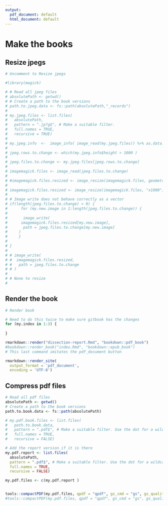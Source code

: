 ```yaml
---
output:
  pdf_document: default
  html_document: default
---
```

# Make the books

## Resize jpegs

```r

# Uncomment to Resize jpegs

#library(magick)

# # Read all jpeg files
# absolutePath <- getwd()
# # Create a path to the book versions
# path.to.jpeg.data <- fs::path(absolutePath,"_records") 
# 
# my.jpeg.files <- list.files(
#   absolutePath,
#   pattern = ".jp?g$", # Make a suitable filter.
#   full.names = TRUE,
#   recursive = TRUE)
# 
# my.jpeg.info  <-  image_info( image_read(my.jpeg.files)) %>% as.data.frame()
# 
# jpeg.rows.to.change <- which(my.jpeg.info$height > 1000 )
# 
# jpeg.files.to.change <- my.jpeg.files[jpeg.rows.to.change]
# 
# imagemagick.files <- image_read(jpeg.files.to.change)
# 
# #imagemagick.files.resized <- image_resize(imagemagick.files, geometry_size_pixels(height = 1000))
# 
# imagemagick.files.resized <- image_resize(imagemagick.files, "x1000")
# 
# # Image write does not behave correctly as a vector
# if(length(jpeg.files.to.change) > 0) {
#      for (my.new.image in 1:length(jpeg.files.to.change)) {
#       
#       image_write(
#      imagemagick.files.resized[my.new.image],
#       path = jpeg.files.to.change[my.new.image]
#     )
#     }
# 
# }
#  
# # image_write(
# #  imagemagick.files.resized,
# #   path = jpeg.files.to.change
# # )
# 
# # None to resize
# 


```

## Render the book

```r
# Render book

# Need to do this twice to make sure gitbook has the changes
for (my.index in 1:3) {
 
}

rmarkdown::render("dissection-report.Rmd", "bookdown::pdf_book")
#bookdown::render_book("index.Rmd", "bookdown::epub_book")
# This last command imitates the pdf_document button

rmarkdown::render_site(
  output_format = 'pdf_document', 
  encoding = 'UTF-8')


```




## Compress pdf files

```r

# Read all pdf files
absolutePath <- getwd()
# Create a path to the book versions
path.to.book.data <- fs::path(absolutePath) 

# my.pdf.book.files <- list.files(
#   path.to.book.data,
#   pattern = ".pdf$", # Make a suitable filter. Use the dot for a wildcard. note the use of the $ to match the files extension.
#   full.names = TRUE,
#   recursive = FALSE)

# Add the report version if it is there
my.pdf.report <- list.files(
  absolutePath,
  pattern = ".pdf$", # Make a suitable filter. Use the dot for a wildcard. note the use of the $ to match the files extension.
  full.names = TRUE,
  recursive = FALSE)

my.pdf.files <- c(my.pdf.report )


tools::compactPDF(my.pdf.files, qpdf = "qpdf", gs_cmd = "gs", gs_quality = "printer")
#tools::compactPDF(my.pdf.files, qpdf = "qpdf", gs_cmd = "gs", gs_quality = "printer")

```

